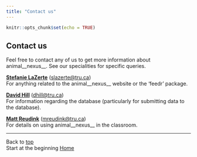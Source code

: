 ```yaml
---
title: "Contact us"
---
```


```r
knitr::opts_chunk$set(echo = TRUE)
```


## Contact us

Feel free to contact any of us to get more information about animal__nexus__. See our specialities for specific queries.

__[Stefanie LaZerte](mailto:slazerte@tru.ca)__ (<slazerte@tru.ca>)  
For anything related to the animal__nexus__ website or the 'feedr' package.

__[David Hill](mailto:dhill@tru.ca)__ (<dhill@tru.ca>)  
For information regarding the database (particularly for submitting data to the database).

__[Matt Reudink](mailto:mreudink@tru.ca)__ (<mreudink@tru.ca>)    
For details on using animal__nexus__ in the classroom.


-----------------------------------------
Back to [top](#top)  
Start at the beginning [Home](index.html)
